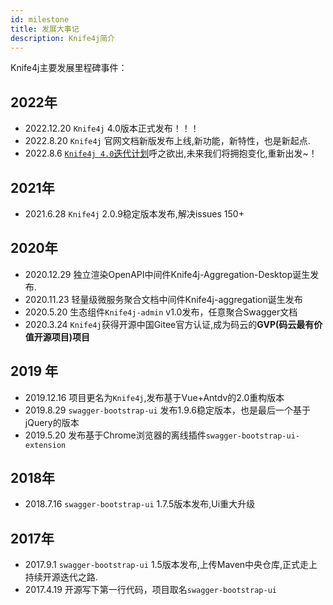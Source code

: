 ```yaml
---
id: milestone
title: 发展大事记
description: Knife4j简介
---
```



Knife4j主要发展里程碑事件：

## 2022年

- 2022.12.20 `Knife4j` 4.0版本正式发布！！！
- 2022.8.20 `Knife4j` 官网文档新版发布上线,新功能，新特性，也是新起点.
- 2022.8.6 [`Knife4j 4.0`迭代计划](https://gitee.com/xiaoym/knife4j/issues/I5LIQZ)呼之欲出,未来我们将拥抱变化,重新出发~！

## 2021年

- 2021.6.28 `Knife4j` 2.0.9稳定版本发布,解决issues 150+

## 2020年

- 2020.12.29 独立渲染OpenAPI中间件Knife4j-Aggregation-Desktop诞生发布.
- 2020.11.23 轻量级微服务聚合文档中间件Knife4j-aggregation诞生发布
- 2020.5.20 生态组件`Knife4j-admin` v1.0发布，任意聚合Swagger文档
- 2020.3.24 `Knife4j`获得开源中国Gitee官方认证,成为码云的**GVP(码云最有价值开源项目)项目**

## 2019 年

- 2019.12.16 项目更名为`Knife4j`,发布基于Vue+Antdv的2.0重构版本
- 2019.8.29 `swagger-bootstrap-ui` 发布1.9.6稳定版本，也是最后一个基于jQuery的版本
- 2019.5.20 发布基于Chrome浏览器的离线插件`swagger-bootstrap-ui-extension`

## 2018年

- 2018.7.16 `swagger-bootstrap-ui` 1.7.5版本发布,Ui重大升级

## 2017年

- 2017.9.1 `swagger-bootstrap-ui` 1.5版本发布,上传Maven中央仓库,正式走上持续开源迭代之路.
- 2017.4.19 开源写下第一行代码，项目取名`swagger-bootstrap-ui`